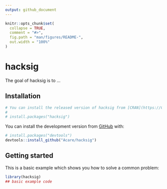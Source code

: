 ```yaml
---
output: github_document
---
```


<!-- README.md is generated from README.Rmd. Please edit that file -->

```r
knitr::opts_chunk$set(
  collapse = TRUE,
  comment = "#>",
  fig.path = "man/figures/README-",
  out.width = "100%"
)
```

# hacksig

<!-- badges: start -->
<!-- badges: end -->

The goal of hacksig is to ...

## Installation

```r
# You can install the released version of hacksig from [CRAN](https://CRAN.R-project.org) with:
# 
# install.packages("hacksig")
```

You can install the development version from [GitHub](https://github.com/) with:

``` r
# install.packages("devtools")
devtools::install_github("Acare/hacksig")
```

## Getting started

This is a basic example which shows you how to solve a common problem:

```r
library(hacksig)
## basic example code
```


